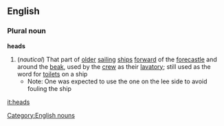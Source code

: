 ==English==
===Plural noun===
'''heads'''
#(''nautical'') That part of [[older]] [[sailing]] [[ship]]s [[forward]] of the [[forecastle]] and around the [[beak]], used by the [[crew]] as their [[lavatory]]; still used as the word for [[toilet]]s on a ship
#*Note: One was expected to use the one on the lee side to avoid fouling the ship
[[Category:English nouns]]

[[it:heads]]